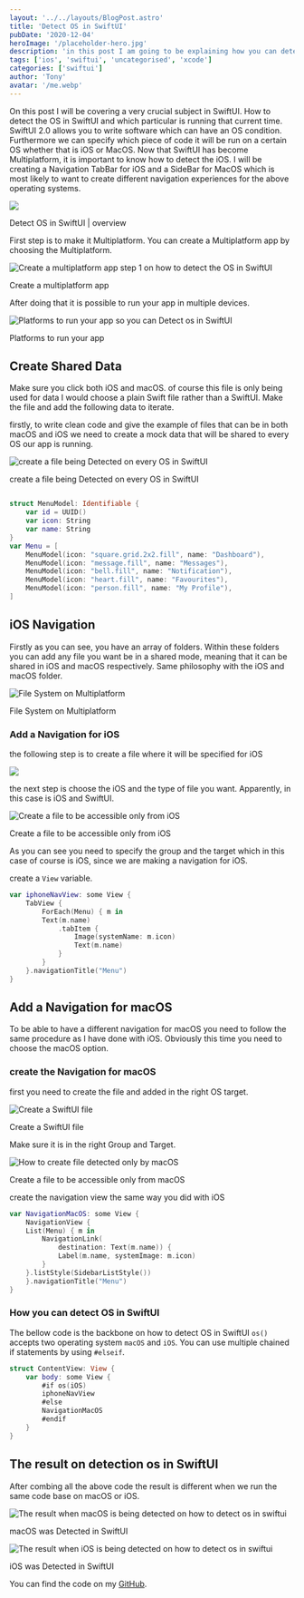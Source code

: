```yaml
---
layout: '../../layouts/BlogPost.astro'
title: 'Detect OS in SwiftUI'
pubDate: '2020-12-04'
heroImage: '/placeholder-hero.jpg'
description: 'in this post I am going to be explaining how you can detect OS in SwiftUI. SwiftUI 2.0 allows us to write on base code for every Apple OS.'
tags: ['ios', 'swiftui', 'uncategorised', 'xcode']
categories: ['swiftui']
author: 'Tony'
avatar: '/me.webp'
---
```


On this post I will be covering a very crucial subject in SwiftUI. How to detect the OS in SwiftUI and which particular is running that current time. SwiftUI 2.0 allows you to write software which can have an OS condition. Furthermore we can specify which piece of code it will be run on a certain OS whether that is iOS or MacOS. Now that SwiftUI has become Multiplatform, it is important to know how to detect the iOS. I will be creating a Navigation TabBar for iOS and a SideBar for MacOS which is most likely to want to create different navigation experiences for the above operating systems.

![](/images/Library-Item-Blog-1-–-39-min-2-1024x627.png)

Detect OS in SwiftUI | overview

First step is to make it Multiplatform. You can create a Multiplatform app by choosing the Multiplatform.

![Create a multiplatform app step 1 on how to detect the OS in SwiftUI](/images/Screenshot-2020-12-03-at-20.58.05-1024x733.png)

Create a multiplatform app

After doing that it is possible to run your app in multiple devices.

![Platforms to run your app so you can Detect os in SwiftUI](/images/Screenshot-2020-12-03-at-21.00.10.png)

Platforms to run your app

## Create Shared Data

Make sure you click both iOS and macOS. of course this file is only being used for data I would choose a plain Swift file rather than a SwiftUI. Make the file and add the following data to iterate.

firstly, to write clean code and give the example of files that can be in both macOS and iOS we need to create a mock data that will be shared to every OS our app is running.

![create a file being Detected on every OS in SwiftUI](/images/Screenshot-2020-12-01-at-04.10.41-1024x730.png)

create a file being Detected on every OS in SwiftUI

```swift

struct MenuModel: Identifiable {
    var id = UUID()
    var icon: String
    var name: String
}
var Menu = [
    MenuModel(icon: "square.grid.2x2.fill", name: "Dashboard"),
    MenuModel(icon: "message.fill", name: "Messages"),
    MenuModel(icon: "bell.fill", name: "Notification"),
    MenuModel(icon: "heart.fill", name: "Favourites"),
    MenuModel(icon: "person.fill", name: "My Profile"),
]
```

## iOS Navigation

Firstly as you can see, you have an array of folders. Within these folders you can add any file you want be in a shared mode, meaning that it can be shared in iOS and macOS respectively. Same philosophy with the iOS and macOS folder.

![File System on Multiplatform](/images/Screenshot-2020-12-03-at-21.25.10.png 'to show the filesystem on Multiplatform SwiftUI app')

File System on Multiplatform

### Add a Navigation for iOS

the following step is to create a file where it will be specified for iOS

![](/images/Screenshot-2020-12-03-at-21.18.51-1024x731.png)

the next step is choose the iOS and the type of file you want. Apparently, in this case is iOS and SwiftUI.

![Create a file to be accessible only from iOS](/images/Screenshot-2020-12-03-at-21.19.27-1024x731.png 'How to create file detected only by iOS ')

Create a file to be accessible only from iOS

As you can see you need to specify the group and the target which in this case of course is iOS, since we are making a navigation for iOS.

create a `View` variable.

```swift
var iphoneNavView: some View {
    TabView {
        ForEach(Menu) { m in
        Text(m.name)
            .tabItem {
                Image(systemName: m.icon)
                Text(m.name)
            }
        }
    }.navigationTitle("Menu")
}
```

## Add a Navigation for macOS

To be able to have a different navigation for macOS you need to follow the same procedure as I have done with iOS. Obviously this time you need to choose the macOS option.

### create the Navigation for macOS

first you need to create the file and added in the right OS target.

![Create a SwiftUI file](/images/Screenshot-2020-12-01-at-01.51.15-1024x722.png 'Create a SwiftUI file')

Create a SwiftUI file

Make sure it is in the right Group and Target.

![How to create file detected only by macOS ](/images/Screenshot-2020-12-01-at-01.51.24-1024x728.png 'How to create file detected only by macOS')

Create a file to be accessible only from macOS

create the navigation view the same way you did with iOS

```swift
var NavigationMacOS: some View {
    NavigationView {
    List(Menu) { m in
        NavigationLink(
            destination: Text(m.name)) {
            Label(m.name, systemImage: m.icon)
        }
    }.listStyle(SidebarListStyle())
    }.navigationTitle("Menu")
}
```

### How you can detect OS in SwiftUI

The bellow code is the backbone on how to detect OS in SwiftUI `os()` accepts two operating system `macOS` and `iOS`. You can use multiple chained if statements by using `#elseif`.

```swift
struct ContentView: View {
    var body: some View {
        #if os(iOS)
        iphoneNavView
        #else
        NavigationMacOS
        #endif
    }
}
```

## The result on detection os in SwiftUI

After combing all the above code the result is different when we run the same code base on macOS or iOS.

![The result when macOS is being detected on how to detect os in swiftui](/images/Screenshot-2020-12-04-at-01.01.47-1-918x1024.png 'The result when iOS is being detected. from the OS detection in SwiftUI')

macOS was Detected in SwiftUI

![The result when iOS is being detected on how to detect os in swiftui](/images/Screenshot-2020-12-04-at-01.00.54-152x300.png 'The result when macOS is being detected. from the OS detection in SwiftUI')

iOS was Detected in SwiftUI

You can find the code on my [GitHub](https://github.com/MyNameIsBond/osdetector).
